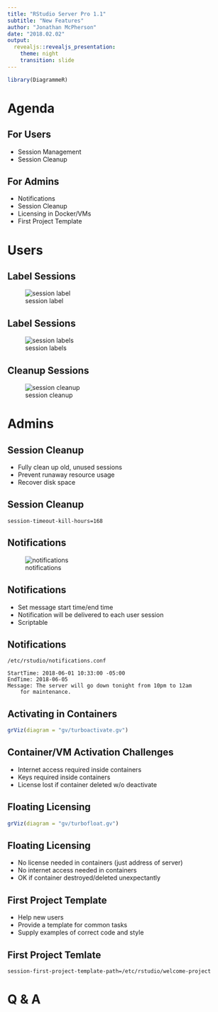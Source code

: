 ```yaml
---
title: "RStudio Server Pro 1.1"
subtitle: "New Features"
author: "Jonathan McPherson"
date: "2018.02.02"
output: 
  revealjs::revealjs_presentation:
    theme: night
    transition: slide
---
```


```r
library(DiagrammeR)
```

# Agenda

## For Users

- Session Management
- Session Cleanup

## For Admins

- Notifications
- Session Cleanup
- Licensing in Docker/VMs
- First Project Template

# Users

## Label Sessions

![session label](img/label-session.png)

## Label Sessions

![session labels](img/labelled-sessions.png)

## Cleanup Sessions

![session cleanup](img/select-sessions.png)

# Admins

## Session Cleanup

- Fully clean up old, unused sessions
- Prevent runaway resource usage
- Recover disk space

## Session Cleanup

    session-timeout-kill-hours=168

## Notifications

![notifications](img/admin-notifications.png)

## Notifications

- Set message start time/end time
- Notification will be delivered to each user session
- Scriptable

## Notifications

    /etc/rstudio/notifications.conf
    
    StartTime: 2018-06-01 10:33:00 -05:00
    EndTime: 2018-06-05
    Message: The server will go down tonight from 10pm to 12am
        for maintenance.

## Activating in Containers

```r
grViz(diagram = "gv/turboactivate.gv")
```

## Container/VM Activation Challenges

- Internet access required inside containers
- Keys required inside containers
- License lost if container deleted w/o deactivate

## Floating Licensing {class="center"}

```r
grViz(diagram = "gv/turbofloat.gv")
```

## Floating Licensing

- No license needed in containers (just address of server)
- No internet access needed in containers
- OK if container destroyed/deleted unexpectantly

## First Project Template

- Help new users
- Provide a template for common tasks
- Supply examples of correct code and style

## First Project Temlate

    session-first-project-template-path=/etc/rstudio/welcome-project

# Q & A

